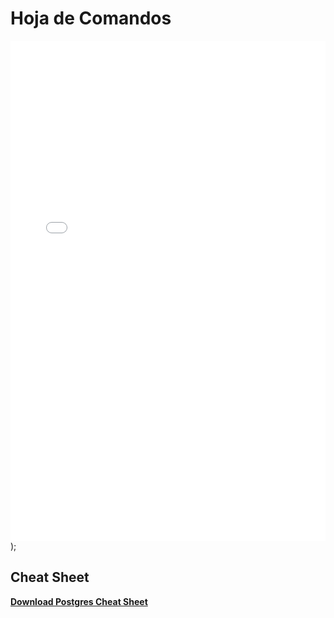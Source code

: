 # Hoja de Comandos


<embed src={useBaseUrl(path)} width="100%" height="800px" type="application/pdf" />
);



## Cheat Sheet

[**Download Postgres Cheat Sheet** ](../assets/postgres-cheatsheet.pdf)

<PreviewPDF path="assets/files/postgres-cheatsheet-3375d536da76a4161d3d59cb6ccd438e.pdf"/>